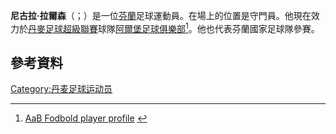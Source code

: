 '''尼古拉·拉爾森'''（{{lang-da|Nicolai Larsen}}；{{bd|1991年|3月9日}}）是一位[[芬蘭|芬蘭]]足球運動員。在場上的位置是守門員。他現在效力於[[丹麥足球超級聯賽|丹麥足球超級聯賽]]球隊[[阿爾堡足球俱樂部|阿爾堡足球俱樂部]]<ref>[http://fodbold.aabsport.dk/spillergalleri/spiller/nicolai-larsen.aspx AaB Fodbold player profile] {{webarchive|url=https://web.archive.org/web/20110617004631/http://fodbold.aabsport.dk/spillergalleri/spiller/nicolai-larsen.aspx |date=2011-06-17 }}</ref>。他也代表芬蘭國家足球隊參賽。
==參考資料==
{{Reflist}}

{{DEFAULTSORT: Larsen, Nikolai}}
[[Category:丹麦足球运动员|Category:丹麦足球运动员]]